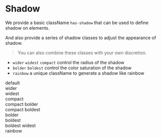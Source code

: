 
# Shadow

We provide a basic className `has-shadow` that can be used to define shadow on elements.

<CodeDemo>
  <div className="rounded-xl w-20 h-20 has-shadow"></div>
</CodeDemo>

And also provide a series of shadow classes to adjust the appearance of shadow.

> You can also combine these classes with your own discretion.

- `wider` `widest` `compact` control the radius of the shadow
- `bolder` `boldest` control the color saturation of the shadow
- `rainbow` a unique className to generate a shadow like rainbow

<CodeDemo>
  <div className="grid grid-cols-3 h-[50vh] gap-20 py-10 px-10 place-items-stretch place-content-stretch">
    <div className="rounded-xl has-shadow">default</div>
    <div className="rounded-xl has-shadow wider">wider</div>
    <div className="rounded-xl has-shadow widest">widest</div>
    <div className="rounded-xl has-shadow compact">compact</div>
    <div className="rounded-xl has-shadow compact bolder">compact bolder</div>
    <div className="rounded-xl has-shadow compact boldest">compact boldest</div>
    <div className="rounded-xl has-shadow bolder">bolder</div>
    <div className="rounded-xl has-shadow boldest">boldest</div>
    <div className="rounded-xl has-shadow boldest widest">boldest widest</div>
    <div className="rounded-xl has-shadow rainbow">rainbow</div>
  </div>
</CodeDemo>
